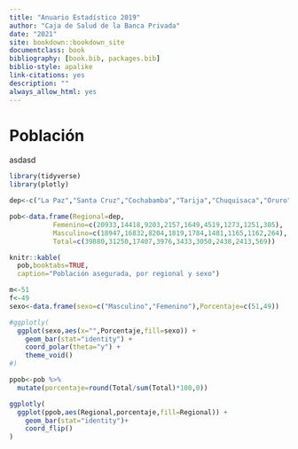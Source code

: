 ```yaml
--- 
title: "Anuario Estadístico 2019"
author: "Caja de Salud de la Banca Privada"
date: "2021"
site: bookdown::bookdown_site
documentclass: book
bibliography: [book.bib, packages.bib]
biblio-style: apalike
link-citations: yes
description: ""
always_allow_html: yes
---
```


# Población

asdasd
```r
library(tidyverse)
library(plotly)
```

```r
dep<-c("La Paz","Santa Cruz","Cochabamba","Tarija","Chuquisaca","Oruro","Potosí","Beni","Pando")

```

```r
pob<-data.frame(Regional=dep,
           Femenino=c(20933,14418,9203,2157,1649,4519,1273,1251,305),
           Masculino=c(18947,16832,8204,1819,1784,1481,1165,1162,264),
           Total=c(39880,31250,17407,3976,3433,3050,2438,2413,569)) 
```

```r
knitr::kable(
  pob,booktabs=TRUE,
  caption="Población asegurada, por regional y sexo")
```


```r
m<-51
f<-49
sexo<-data.frame(sexo=c("Masculino","Femenino"),Porcentaje=c(51,49))

```

```r
#ggplotly(
  ggplot(sexo,aes(x="",Porcentaje,fill=sexo)) +
    geom_bar(stat="identity") +
    coord_polar(theta="y") +
    theme_void()
#)
```


```r
ppob<-pob %>% 
  mutate(porcentaje=round(Total/sum(Total)*100,0))
```

```r
ggplotly(
  ggplot(ppob,aes(Regional,porcentaje,fill=Regional)) +
    geom_bar(stat="identity")+
    coord_flip()
)
```

